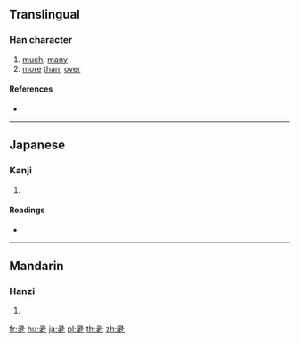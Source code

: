 {{also|多}}
==Translingual==

===Han character===
{{Han char|rn=36|rad=夕|as=03|sn=6|four=|canj=NMMN}}

# [[much]], [[many]]
# [[more]] [[than]], [[over]]

====References====
* {{Han ref|kx=0246.151|dkj=05759|dj=0490.030|hdz=20863.010|uh=591B|ud=22811}}

----

==Japanese==

===Kanji===
{{ja-kanji|grade=|rs=夕03}}

# {{defn|lang=ja|sort=夕03}}

====Readings====
* {{ja-readings|on=[[た]] (ta)|kun=[[おおし]] (ooshi), [[まさる]] (masaru), [[まさに]] (masani)}}

----

==Mandarin==

===Hanzi===
{{cmn-hanzi|pin=[[duō]] ([[duo1]])|wg=to<sup>1</sup>}}

# {{defn|lang=cmn|sort=夕03}}

[[fr:夛]]
[[hu:夛]]
[[ja:夛]]
[[pl:夛]]
[[th:夛]]
[[zh:夛]]